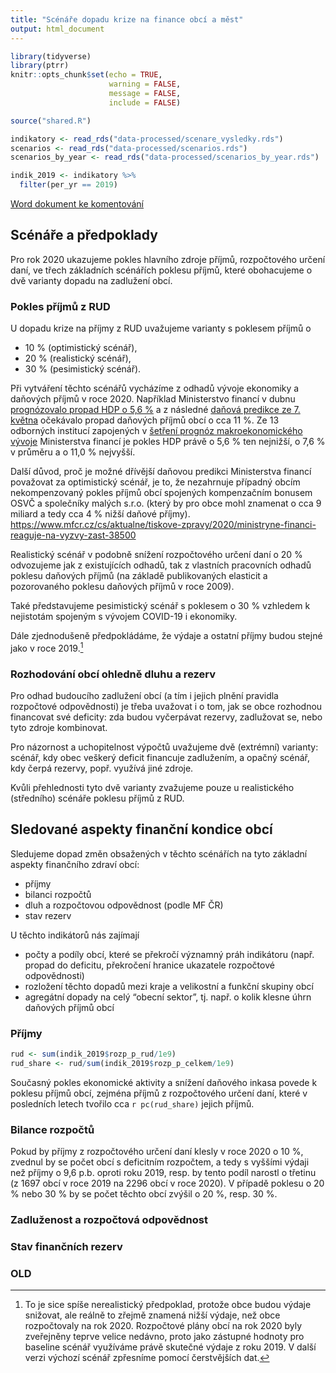```yaml
---
title: "Scénáře dopadu krize na finance obcí a měst"
output: html_document
---
```


```r
library(tidyverse)
library(ptrr)
knitr::opts_chunk$set(echo = TRUE, 
                      warning = FALSE,
                      message = FALSE,
                      include = FALSE)
```

```r
source("shared.R")
```

```r
indikatory <- read_rds("data-processed/scenare_vysledky.rds")
scenarios <- read_rds("data-processed/scenarios.rds")
scenarios_by_year <- read_rds("data-processed/scenarios_by_year.rds")

indik_2019 <- indikatory %>% 
  filter(per_yr == 2019)
```

[Word dokument ke komentování](scenare.docx)

## Scénáře a předpoklady

Pro rok 2020 ukazujeme pokles hlavního zdroje příjmů, rozpočtového určení daní, ve třech základních scénářích poklesu příjmů, které obohacujeme o dvě varianty dopadu na zadlužení obcí.

### Pokles příjmů z RUD 

U dopadu krize na příjmy z RUD uvažujeme varianty s poklesem příjmů o

-	10 % (optimistický scénář), 
- 20 % (realistický scénář),
-	30 % (pesimistický scénář).

Při vytváření těchto scénářů vycházíme z odhadů vývoje ekonomiky a daňových příjmů v roce 2020. Například Ministerstvo financí v dubnu [prognózovalo propad HDP o 5,6 %](https://www.mfcr.cz/cs/verejny-sektor/makroekonomika/makroekonomicka-predikce/2020/makroekonomicka-predikce-duben-2020-38089) a z následné [daňová predikce ze 7. května](https://www.mfcr.cz/cs/verejny-sektor/uzemni-rozpocty/prijmy-kraju-a-obci/zakladni-informace/2020/aktualizovana-danova-predikce-pro-usc--d-38300) očekávalo propad daňových příjmů obcí o cca 11 %. Ze 13 odborných institucí zapojených v [šetření prognóz makroekonomického vývoje](https://www.mfcr.cz/cs/verejny-sektor/makroekonomika/makroekonomicka-predikce/2020/49-kolokvium--setreni-prognoz-makroekono-38442) Ministerstva financí je pokles HDP právě o 5,6 % ten nejnižší, o 7,6 % v průměru a o 11,0 % nejvyšší.

Další důvod, proč je možné dřívější daňovou predikci Ministerstva financí považovat za optimistický scénář, je to, že nezahrnuje případný obcím nekompenzovaný pokles příjmů obcí spojených kompenzačním bonusem OSVČ a společníky malých s.r.o. (který by pro obce mohl znamenat o cca 9 miliard a tedy cca 4 % nižší daňové příjmy). <https://www.mfcr.cz/cs/aktualne/tiskove-zpravy/2020/ministryne-financi-reaguje-na-vyzvy-zast-38500>

Realistický scénář v podobně snížení rozpočtového určení daní o 20 % odvozujeme jak z existujících odhadů, tak z vlastních pracovních odhadů poklesu daňových příjmů (na základě publikovaných elasticit a pozorovaného poklesu daňových příjmů v roce 2009).

Také představujeme pesimistický scénář s poklesem o 30 % vzhledem k nejistotám spojeným s vývojem COVID-19 i ekonomiky. 

Dále zjednodušeně předpokládáme, že výdaje a ostatní příjmy budou stejné jako v roce 2019.^[To je sice spíše nerealistický předpoklad, protože obce budou výdaje snižovat, ale reálně to zřejmě znamená nižší výdaje, než obce rozpočtovaly na rok 2020.
Rozpočtové plány obcí na rok 2020 byly zveřejněny teprve velice nedávno, proto jako zástupné hodnoty pro baseline scénář využíváme právě skutečné výdaje z roku 2019. V další verzi výchozí scénář zpřesníme pomocí čerstvějších dat.]

### Rozhodování obcí ohledně dluhu a rezerv

Pro odhad budoucího zadlužení obcí (a tím i jejich plnění pravidla rozpočtové odpovědnosti) je třeba uvažovat i o tom, jak se obce rozhodnou financovat své deficity: zda budou vyčerpávat rezervy, zadlužovat se, nebo tyto zdroje kombinovat. 

Pro názornost a uchopitelnost výpočtů uvažujeme dvě (extrémní) varianty: scénář, kdy obec veškerý deficit financuje zadlužením, a opačný scénář, kdy čerpá rezervy, popř. využívá jiné zdroje.

Kvůli přehlednosti tyto dvě varianty zvažujeme pouze u realistického (středního) scénáře poklesu příjmů z RUD.

## Sledované aspekty finanční kondice obcí

Sledujeme dopad změn obsažených v těchto scénářích na tyto základní aspekty finančního zdraví obcí:

- příjmy
- bilanci rozpočtů
- dluh a rozpočtovou odpovědnost (podle MF ČR)
- stav rezerv

U těchto indikátorů nás zajímají 

- počty a podíly obcí, které se překročí významný práh indikátoru (např. propad do deficitu, překročení hranice ukazatele rozpočtové odpovědnosti)
- rozložení těchto dopadů mezi kraje a velikostní a funkční skupiny obcí
- agregátní dopady na celý "obecní sektor", tj. např. o kolik klesne úhrn daňových příjmů obcí

### Příjmy

```r
rud <- sum(indik_2019$rozp_p_rud/1e9)
rud_share <- rud/sum(indik_2019$rozp_p_celkem/1e9)
```


Současný pokles ekonomické aktivity a snížení daňového inkasa povede k poklesu příjmů obcí, zejména příjmů z rozpočtového určení daní, které v posledních letech tvořilo cca `r pc(rud_share)` jejich příjmů. 

### Bilance rozpočtů 

Pokud by příjmy z rozpočtového určení daní klesly v roce 2020 o 10 %, zvednul by se počet obcí s deficitním rozpočtem, a tedy s vyššími výdaji než příjmy o 9,6 p.b. oproti roku 2019, resp. by tento podíl narostl o třetinu (z 1697 obcí v roce 2019 na 2296 obcí v roce 2020). V případě poklesu o 20 % nebo 30 % by se počet těchto obcí zvýšil o 20 %, resp. 30 %. 

### Zadluženost a rozpočtová odpovědnost

### Stav finančních rezerv

### OLD

